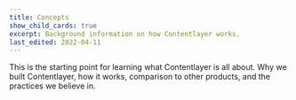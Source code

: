 ```yaml
---
title: Concepts
show_child_cards: true
excerpt: Background information on how Contentlayer works.
last_edited: 2022-04-11
---
```


This is the starting point for learning what Contentlayer is all about. Why we built Contentlayer, how it works, comparison to other products, and the practices we believe in.

